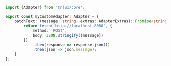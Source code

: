 ```typescript
import {Adapter} from '@nlux/core';

export const myCustomAdapter: Adapter = {
    batchText: (message: string, extras: AdapterExtras): Promise<string> => {
        return fetch('http://localhost:8080', {
            method: 'POST',
            body: JSON.stringify({message})
        })
            .then(response => response.json())
            .then(json => json.message);
    }
};
```

